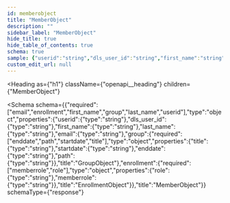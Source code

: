 ```yaml
---
id: memberobject
title: "MemberObject"
description: ""
sidebar_label: "MemberObject"
hide_title: true
hide_table_of_contents: true
schema: true
sample: {"userid":"string","dls_user_id":"string","first_name":"string","last_name":"string","email":"string","group":{"title":"string","startdate":"string","enddate":"string","path":"string"},"enrollment":{"role":"string","memberrole":"string"}}
custom_edit_url: null
---
```



<Heading
  as={"h1"}
  className={"openapi__heading"}
  children={"MemberObject"}
>
</Heading>





<Schema
  schema={{"required":["email","enrollment","first_name","group","last_name","userid"],"type":"object","properties":{"userid":{"type":"string"},"dls_user_id":{"type":"string"},"first_name":{"type":"string"},"last_name":{"type":"string"},"email":{"type":"string"},"group":{"required":["enddate","path","startdate","title"],"type":"object","properties":{"title":{"type":"string"},"startdate":{"type":"string"},"enddate":{"type":"string"},"path":{"type":"string"}},"title":"GroupObject"},"enrollment":{"required":["memberrole","role"],"type":"object","properties":{"role":{"type":"string"},"memberrole":{"type":"string"}},"title":"EnrollmentObject"}},"title":"MemberObject"}}
  schemaType={"response"}
>
  
</Schema>
            